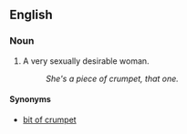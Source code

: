 ==English==

===Noun===
{{en-noun|head=[[piece]] [[of]] [[crumpet]]|pieces of crumpet}}

# {{label|en|slang}} A very sexually desirable woman.
#: ''She's a piece of crumpet, that one.''

====Synonyms====
* [[bit of crumpet]]